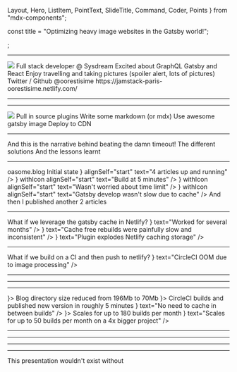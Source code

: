 
  Layout,
  Hero,
  ListItem,
  PointText,
  SlideTitle,
  Command,
  Coder,
  Points
} from "mdx-components";

const title = "Optimizing heavy image websites in the Gatsby world!";
<Head>
  <title>{title}</title>
  <link
    href="https://fonts.googleapis.com/css?family=Montserrat&display=swap"
    rel="stylesheet"
  />
</Head>;

<Hero conference="JAMstack Paris 2019" title={title} />

---

<Layout conference="JAMstack Paris 2019">
  <Box pad={{ top: "medium" }} gap="small">
    <Box margin={{ vertical: "medium" }} height="50%">
      <Image
        margin="medium"
        fit="contain"
        src={require("file-loader!./images/me.png")}
      />
    </Box>
    <Appear>
      <PointText>Full stack developer @ Sysdream</PointText>
      <PointText>Excited about GraphQL Gatsby and React</PointText>
      <PointText>
        Enjoy travelling and taking pictures (spoiler alert, lots of pictures)
      </PointText>
      <PointText color="brand">Twitter / Github @oorestisime</PointText>
      <PointText color="brand">
        https://jamstack-paris-oorestisime.netlify.com/
      </PointText>
    </Appear>
  </Box>
</Layout>

---

<Layout conference="JAMstack Paris 2019">
  <SlideTitle title="Quick introduction on Gatsby" />
</Layout>

---

<Layout conference="JAMstack Paris 2019">
  <Box pad={{ top: "large" }} gap="medium">
    <Image fit="contain" src={require("file-loader!./images/workflow.png")} />
  </Box>
  <Appear>
    <PointText>Pull in source plugins</PointText>
    <PointText>Write some markdown (or mdx)</PointText>
    <PointText>Use awesome gatsby image</PointText>
    <PointText>Deploy to CDN</PointText>
  </Appear>
</Layout>

---

<Layout conference="JAMstack Paris 2019">
  <SlideTitle title="Everything works great ..... Until you hit the Netlify time builds!" />
  <Box pad={{ top: "medium" }} gap="medium">
    <Appear>
      <PointText>
        And this is the narrative behind beating the damn timeout!
      </PointText>
      <PointText>The different solutions</PointText>
      <PointText>And the lessons learnt</PointText>
    </Appear>
  </Box>
</Layout>

---

<Layout conference="JAMstack Paris 2019">
  <SlideTitle title="The use case" />
  <Appear>
    <Box direction="row" margin={{ horizontal: "xlarge", bottom: "medium" }}>
      <Box basis="2/3">
        <Heading alignSelf="start" margin="none" level="2">
          oasome.blog
        </Heading>
        <Box margin={{ top: "large", left: "medium" }} gap="small">
          <ListItem
            withIcon
            alignSelf="start"
            text="Travel blog with infrequent updates"
          />
          <ListItem
            withIcon
            alignSelf="start"
            text="Average of 10 pictures per blog post"
          />
          <ListItem
            withIcon
            alignSelf="start"
            text="Pictures edited and exported to a 1-2Mb size"
          />
          <ListItem
            withIcon
            alignSelf="start"
            text="
            Running gatsby-image for the blur-up effect and
            resizing features.
          "
          />
          <ListItem
            withIcon
            alignSelf="start"
            text="Don't spend money over a side-project"
          />
        </Box>
      </Box>
      <Box basis="1/3">
        <Heading alignSelf="start" margin="none" level="2">
          Initial state
        </Heading>
        <Box margin={{ top: "large", left: "medium" }} gap="small">
          <ListItem
            withIcon
            icon={<StatusGood />}
            alignSelf="start"
            text="4 articles up and running"
          />
          <ListItem
            icon={<StatusGood />}
            withIcon
            alignSelf="start"
            text="Build at 5 minutes"
          />
          <ListItem
            icon={<StatusGood />}
            withIcon
            alignSelf="start"
            text="Wasn't worried about time limit"
          />
          <ListItem
            icon={<StatusGood />}
            withIcon
            alignSelf="start"
            text="Gatsby develop wasn't slow due to cache"
          />
        </Box>
      </Box>
    </Box>
    <Heading alignSelf="center" level="1">
      And then I published another 2 articles
    </Heading>
  </Appear>
</Layout>

---

<Layout conference="JAMstack Paris 2019">
  <SlideTitle title="Solution 1: leveraging the Netlify cache" />
  <PointText size="xlarge">
    What if we leverage the gatsby cache in Netlify?
  </PointText>
  <Command code="npm install gatsby-plugin-netlify-cache" />
  <Box gap="medium" margin={{ top: "medium" }}>
    <ListItem
      size="large"
      withIcon
      Icon={<StatusGood />}
      text="Worked for several months"
    />
    <ListItem
      size="large"
      withIcon
      icon={<StatusInfo color="status-warning" />}
      text="Cache free rebuilds were painfully slow and inconsistent"
    />
    <ListItem
      size="large"
      withIcon
      icon={<StatusInfo color="status-warning" />}
      text="Plugin explodes Netlify caching storage"
    />
  </Box>
</Layout>

---

<Layout conference="JAMstack Paris 2019">
  <SlideTitle title="Solution 2: building on a CI" />
  <PointText size="xlarge">
    What if we build on a CI and then push to netlify?
  </PointText>
  <Command code="npm install netlify-cli" />
  <Box gap="medium" margin={{ top: "medium" }}>
    <ListItem
      size="large"
      text="Promising solution since CircleCI doesn't have a time limit (as long as there is output)"
    />
    <ListItem
      size="large"
      text="Avoid using the harmful netlify cache package"
    />
    <ListItem
      withIcon
      size="large"
      icon={<StatusInfo color="status-warning" />}
      text="CircleCI OOM due to image processing"
    />
  </Box>
</Layout>

---

<Layout conference="JAMstack Paris 2019">
  <SlideTitle title="Solution 3: pre-optimize images" />
  <Box gap="medium">
    <ListItem size="large" text="What about image quality?" />
    <ListItem size="large" text="How much time would we really gain?" />
    <ListItem size="large" text="How do we calculate the correct image size?" />
    <Box alignSelf="center">
      <TwitterTweetEmbed tweetId={"1096433363261579264"} />
    </Box>
  </Box>
</Layout>

---

<Layout conference="JAMstack Paris 2019">
  <SlideTitle title="But how do we calculate the necessary image dimensions?" />
  <Points
    data={[
      "By default gatsby generates x2 x4 /2 /4 dimensions",
      "Calculate image container width and resize image to that width",
      "Ask gatsby to generate / 2 / 4 and x 2"
    ]}
  />
</Layout>

---

<Layout conference="JAMstack Paris 2019">
  <SlideTitle title="Final solution = solution 2 + solution 3" />
  <Box gap="medium">
    <ListItem withIcon icon={<StatusGood size="large" />}>
      <Text>Blog directory size reduced from 196Mb to </Text>
      <Text color="brand">70Mb</Text>
    </ListItem>
    <ListItem withIcon icon={<StatusGood size="large" />}>
      <Text>CircleCI builds and published new version in </Text>
      <Text color="brand">roughly 5 minutes </Text>
    </ListItem>
    <ListItem
      withIcon
      icon={<StatusGood size="large" />}
      text="No need to cache in between builds"
    />
    <ListItem withIcon icon={<StatusGood size="large" />}>
      <Text>Scales for up to </Text>
      <Text color="brand">180 builds per month</Text>
    </ListItem>
    <ListItem
      withIcon
      icon={<StatusGood size="large" />}
      text="Scales for up to 50 builds per month on a 4x bigger project"
    />
  </Box>
</Layout>

---

<Layout conference="JAMstack Paris 2019">
  <Coder
    data={[
      {
        title: "Here is the image optimizer",
        lang: "js",
        code: require("!!raw-loader!./snippets/optimizer.js").default
      },
      {
        lang: "js",
        focus: "14:28",
        code: require("!!raw-loader!./snippets/optimizer.js").default
      }
    ]}
  />
</Layout>

---

<Layout conference="JAMstack Paris 2019">
  <Coder
    data={[
      {
        title: "CircleCI config.yml",
        lang: "yaml",
        code: require(`!!raw-loader!./snippets/config.yml`).default
      },
      {
        title: "Building gatsby",
        lang: "yaml",
        focus: "7:22",
        code: require(`!!raw-loader!./snippets/config.yml`).default
      },
      {
        title: "Deploying to Netlify",
        lang: "yaml",
        focus: "38:53",
        code: require(`!!raw-loader!./snippets/config.yml`).default
      }
    ]}
  />
</Layout>

---

<Layout conference="JAMstack Paris 2019">
  <SlideTitle title="What's next?" />
  <Points
    data={[
      "Post Netlify preview URL in PR to avoid checking the CircleCI logs",
      "Experiment with keeping original images in github and running the optimize script before gatsby build",
      "Cache in CircleCI gatsby build for even better speed"
    ]}
  />
</Layout>

---

<Layout conference="JAMstack Paris 2019">
  <SlideTitle title="Questions?" />
  <PointText size="xlarge">This presentation wouldn't exist without</PointText>
  <Points
    margin={{ top: "large" }}
    alignSelf="center"
    direction="row"
    data={["Gatsby", "Netlify", "CircleCi"]}
  />
  <Points
    alignSelf="center"
    direction="row"
    data={["mdx-deck", "Grommet", "Code surfer"]}
  />
</Layout>
